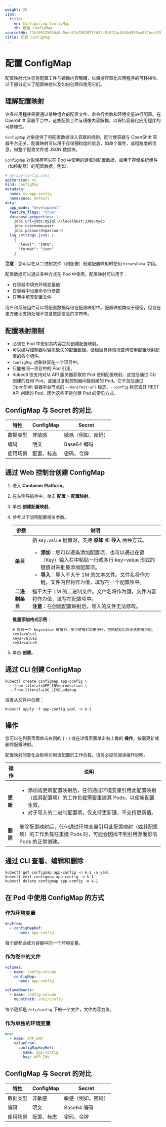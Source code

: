 ```yaml
---
weight: 20
i18n:
  title:
    en: Configuring ConfigMap
    zh: 配置 ConfigMap
sourceSHA: f1bf6912599da8d9aee57e20820774b2fc91442ac83db4595aa057eeef207649
title: 配置 ConfigMap
---
```


# 配置 ConfigMap

配置映射允许您将配置工件与镜像内容解耦，以保持容器化应用程序的可移植性。以下部分定义了配置映射以及如何创建和使用它们。

## 理解配置映射

许多应用程序需要通过某种组合的配置文件、命令行参数和环境变量进行配置。在 OpenShift 容器平台中，这些配置工件与镜像内容解耦，以保持容器化应用程序的可移植性。

`ConfigMap` 对象提供了将配置数据注入容器的机制，同时使容器与 OpenShift 容器平台无关。配置映射可以用于存储细粒度的信息，如单个属性，或粗粒度的信息，如整个配置文件或 JSON 数据块。

`ConfigMap` 对象保存可以在 Pod 中使用的键值对配置数据，或用于存储系统组件（如控制器）的配置数据。例如：

```yaml
# my-app-config.yaml
apiVersion: v1
kind: ConfigMap
metadata:
  name: my-app-config
  namespace: default
data:
  app_mode: "development"
  feature_flags: "true"
  database.properties: |-
    jdbc.url=jdbc:mysql://localhost:3306/mydb
    jdbc.username=user
    jdbc.password=password
  log_settings.json: |-
    {
      "level": "INFO",
      "format": "json"
    }
```

**注意**：您可以在从二进制文件（如图像）创建配置映射时使用 `binaryData` 字段。

配置数据可以通过多种方式在 Pod 中使用。配置映射可以用于：

- 在容器中填充环境变量值
- 在容器中设置命令行参数
- 在卷中填充配置文件

用户和系统组件可以将配置数据存储在配置映射中。配置映射类似于秘密，但旨在更方便地支持处理不包含敏感信息的字符串。

## 配置映射限制

- 必须在 Pod 中使用其内容之前创建配置映射。
- 可以编写控制器以容忍缺失的配置数据。请根据具体情况咨询使用配置映射配置的各个组件。
- `ConfigMap` 对象驻留在一个项目中。
- 只能被同一项目中的 Pod 引用。
- Kubectl 仅支持对从 API 服务器获取的 Pod 使用配置映射。这包括通过 CLI 创建的任何 Pod，或通过复制控制器间接创建的 Pod。它不包括通过 OpenShift 容器平台节点的 `--manifest-url` 标志、`--config` 标志或其 REST API 创建的 Pod，因为这些不是创建 Pod 的常见方式。

## ConfigMap 与 Secret 的对比

| 特性       | ConfigMap      | Secret                      |
| ---------- | -------------- | --------------------------- |
| 数据类型   | 非敏感        | 敏感（例如，密码）         |
| 编码       | 明文          | Base64 编码                 |
| 使用场景   | 配置、标志    | 密码、令牌                  |

## 通过 Web 控制台创建 ConfigMap

1. 进入 **Container Platform**。

2. 在左侧导航栏中，单击 **配置** > **配置映射**。

3. 单击 **创建配置映射**。

4. 参考以下说明配置相关参数。

   | 参数               | 说明                                                                                                                                                                                                                                                                                                                                                           |
   | ------------------ | ---------------------------------------------------------------------------------------------------------------------------------------------------------------------------------------------------------------------------------------------------------------------------------------------------------------------------------------------------------------- |
   | **条目**           | 指 `key:value` 键值对，支持 **添加** 和 **导入** 两种方式。<br /><ul><li>**添加**：您可以逐条添加配置项，也可以通过在键（Key）输入栏中粘贴一行或多行 key=value 形式的键值对来批量添加配置项。</li><li>**导入**：导入不大于 1M 的文本文件。文件名将作为键，文件内容将作为值，填写在一个配置项中。</li></ul>           |
   | **二进制条目**     | 指不大于 1M 的二进制文件。文件名将作为键，文件内容将作为值，填写在配置项中。<br />**注意**：在创建配置映射后，导入的文件无法修改。                                                                                                                                                                                                                             |

   **批量添加格式示例**：

   ```
   # 每行一个 key=value 键值对，多个键值对需要换行，否则粘贴后将无法正确识别。
   key1=value1
   key2=value2
   key3=value3
   ```

5. 单击 **创建**。

## 通过 CLI 创建 ConfigMap

```shell
kubectl create configmap app-config \
  --from-literal=APP_ENV=production \
  --from-literal=LOG_LEVEL=debug
```

或者从文件中创建：

```shell
kubectl apply -f app-config.yaml -n k-1
```

## 操作

您可以在列表页面单击右侧的 (⋮) 或在详情页面单击右上角的 **操作**，按需更新或删除配置映射。

配置映射的变化会影响引用该配置的工作负载，请务必提前阅读操作说明。

| 操作       | 说明                                                                                                                                                                                                                                                                                                                                                  |
| ---------- | ------------------------------------------------------------------------------------------------------------------------------------------------------------------------------------------------------------------------------------------------------------------------------------------------------------------------------------------------------ |
| **更新**   | <ul><li>添加或更新配置映射后，任何通过环境变量引用此配置映射（或其配置项）的工作负载需要重建其 Pods，以使新配置生效。</li><li>对于导入的二进制配置项，仅支持更新键，不支持更新值。</li></ul>                                                                                                          |
| **删除**   | 删除配置映射后，任何通过环境变量引用此配置映射（或其配置项）的工作负载在重建 Pods 时，可能会因找不到引用源而影响 Pods 的正常创建。                                                                                                                                                                                                                 |

## 通过 CLI 查看、编辑和删除

```shell
kubectl get configmap app-config -n k-1 -o yaml
kubectl edit configmap app-config -n k-1
kubectl delete configmap app-config -n k-1
```

## 在 Pod 中使用 ConfigMap 的方式

### 作为环境变量

```yaml
envFrom:
  - configMapRef:
      name: app-config
```

每个键都会成为容器中的一个环境变量。

### 作为卷中的文件

```yaml
volumes:
  - name: config-volume
    configMap:
      name: app-config

volumeMounts:
  - name: config-volume
    mountPath: /etc/config
```

每个键都是 `/etc/config` 下的一个文件，文件内容为值。

### 作为单独的环境变量

```yaml
env:
  - name: APP_ENV
    valueFrom:
      configMapKeyRef:
        name: app-config
        key: APP_ENV
```

## ConfigMap 与 Secret 的对比

| 特性       | ConfigMap      | Secret                      |
| ---------- | -------------- | --------------------------- |
| 数据类型   | 非敏感        | 敏感（例如，密码）         |
| 编码       | 明文          | Base64 编码                 |
| 使用场景   | 配置、标志    | 密码、令牌                  |

